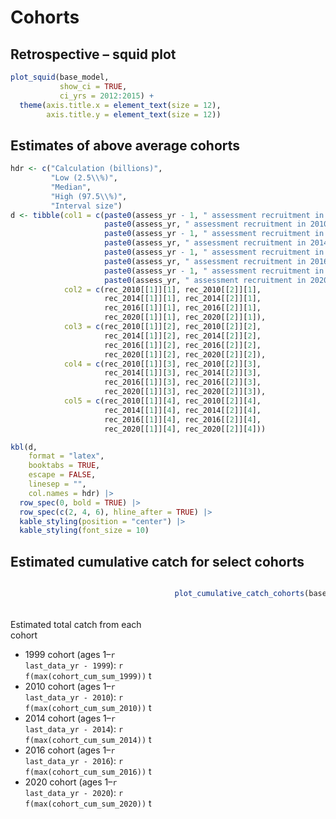 # Cohorts

## Retrospective -- squid plot
```r

plot_squid(base_model,
           show_ci = TRUE,
           ci_yrs = 2012:2015) +
  theme(axis.title.x = element_text(size = 12),
        axis.title.y = element_text(size = 12))
```

## Estimates of above average cohorts

```r

hdr <- c("Calculation (billions)",
         "Low (2.5\\%)",
         "Median",
         "High (97.5\\%)",
         "Interval size")
d <- tibble(col1 = c(paste0(assess_yr - 1, " assessment recruitment in 2010"),
                     paste0(assess_yr, " assessment recruitment in 2010"),
                     paste0(assess_yr - 1, " assessment recruitment in 2014"),
                     paste0(assess_yr, " assessment recruitment in 2014"),
                     paste0(assess_yr - 1, " assessment recruitment in 2016"),
                     paste0(assess_yr, " assessment recruitment in 2016"),
                     paste0(assess_yr - 1, " assessment recruitment in 2020"),
                     paste0(assess_yr, " assessment recruitment in 2020")),
            col2 = c(rec_2010[[1]][1], rec_2010[[2]][1],
                     rec_2014[[1]][1], rec_2014[[2]][1],
                     rec_2016[[1]][1], rec_2016[[2]][1],
                     rec_2020[[1]][1], rec_2020[[2]][1]),
            col3 = c(rec_2010[[1]][2], rec_2010[[2]][2],
                     rec_2014[[1]][2], rec_2014[[2]][2],
                     rec_2016[[1]][2], rec_2016[[2]][2],
                     rec_2020[[1]][2], rec_2020[[2]][2]),
            col4 = c(rec_2010[[1]][3], rec_2010[[2]][3],
                     rec_2014[[1]][3], rec_2014[[2]][3],
                     rec_2016[[1]][3], rec_2016[[2]][3],
                     rec_2020[[1]][3], rec_2020[[2]][3]),
            col5 = c(rec_2010[[1]][4], rec_2010[[2]][4],
                     rec_2014[[1]][4], rec_2014[[2]][4],
                     rec_2016[[1]][4], rec_2016[[2]][4],
                     rec_2020[[1]][4], rec_2020[[2]][4]))

kbl(d,
    format = "latex",
    booktabs = TRUE,
    escape = FALSE,
    linesep = "",
    col.names = hdr) |>
  row_spec(0, bold = TRUE) |> 
  row_spec(c(2, 4, 6), hline_after = TRUE) |> 
  kable_styling(position = "center") |> 
  kable_styling(font_size = 10)
```

## Estimated cumulative catch for select cohorts
:::::: {.columns}
::: {.column width="50%"}
\
\

Estimated total catch from each cohort

* 1999 cohort (ages 1--`r last_data_yr - 1999`): `r f(max(cohort_cum_sum_1999))` t
* 2010 cohort (ages 1--`r last_data_yr - 2010`): `r f(max(cohort_cum_sum_2010))` t
* 2014 cohort (ages 1--`r last_data_yr - 2014`): `r f(max(cohort_cum_sum_2014))` t
* 2016 cohort (ages 1--`r last_data_yr - 2016`): `r f(max(cohort_cum_sum_2016))` t
* 2020 cohort (ages 1--`r last_data_yr - 2020`): `r f(max(cohort_cum_sum_2020))` t
:::

::: {.column width="50%"}
```r

plot_cumulative_catch_cohorts(base_model)
```

:::
::::::

